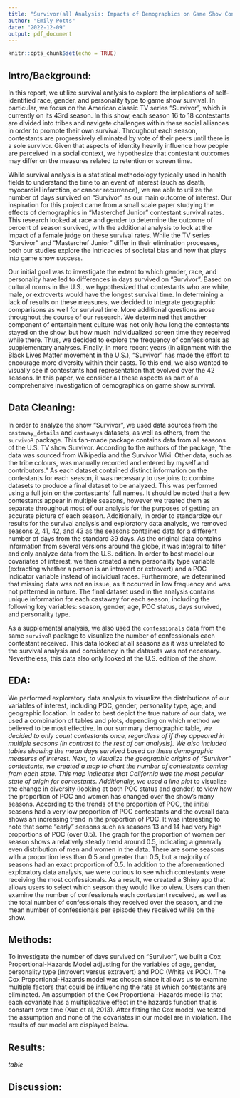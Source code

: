 ```yaml
---
title: "Survivor(al) Analysis: Impacts of Demographics on Game Show Contestant Survival"
author: "Emily Potts"
date: "2022-12-09"
output: pdf_document
---
```


```r
knitr::opts_chunk$set(echo = TRUE)
```

## Intro/Background:
  In this report, we utilize survival analysis to explore the implications of self-identified race, gender, and personality type to game show survival. In particular, we focus on the American classic TV series “Survivor”, which is currently on its 43rd season. In this show, each season 16 to 18 contestants are divided into tribes and navigate challenges within these social alliances in order to promote their own survival. Throughout each season, contestants are progressively eliminated by vote of their peers until there is a sole survivor. Given that aspects of identity heavily influence how people are perceived in a social context, we hypothesize that contestant outcomes may differ on the measures related to retention or screen time.

  While survival analysis is a statistical methodology typically used in health fields to understand the time to an event of interest (such as death, myocardial infarction, or cancer recurrence), we are able to utilize the number of days survived on “Survivor” as our main outcome of interest. Our inspiration for this project came from a small scale paper studying the effects of demographics in “Masterchef Junior” contestant survival rates. This research looked at race and gender to determine the outcome of percent of season survived, with the additional analysis to look at the impact of a female judge on these survival rates. While the TV series “Survivor” and “Masterchef Junior” differ in their elimination processes, both our studies explore the intricacies of societal bias and how that plays into game show success.

  Our initial goal was to investigate the extent to which gender, race, and personality have led to differences in days survived on “Survivor”. Based on cultural norms in the U.S., we hypothesized that contestants who are white, male, or extroverts would have the longest survival time. In determining a lack of results on these measures, we decided to integrate geographic comparisons as well for survival time. More additional questions arose throughout the course of our research. We determined that another component of entertainment culture was not only how long the contestants stayed on the show, but how much individualized screen time they received while there. Thus, we decided to explore the frequency of confessionals as supplementary analyses.  Finally, in more recent years (in alignment with the Black Lives Matter movement in the U.S.), “Survivor” has made the effort to encourage more diversity within their casts. To this end, we also wanted to visually see if contestants had representation that evolved over the 42 seasons.  In this paper, we consider all these aspects as part of a comprehensive investigation of demographics on game show survival.
  
## Data Cleaning:

  In order to analyze the show “Survivor”, we used data sources from the `castaway_details` and `castaways` datasets, as well as others, from the `survivoR` package. This fan-made package contains data from all seasons of the U.S. TV show Survivor. According to the authors of the package, “the data was sourced from Wikipedia and the Survivor Wiki. Other data, such as the tribe colours, was manually recorded and entered by myself and contributors.” As each dataset contained distinct information on the contestants for each season, it was necessary to use joins to combine datasets to produce a final dataset to be analyzed. This was performed using a full join on the contestants’ full names. It should be noted that a few contestants appear in multiple seasons, however we treated them as separate throughout most of our analysis for the purposes of getting an accurate picture of each season. Additionally, in order to standardize our results for the survival analysis and exploratory data analysis, we removed seasons 2, 41, 42, and 43 as the seasons contained data for a different number of days from the standard 39 days. As the original data contains information from several versions around the globe, it was integral to filter and only analyze data from the U.S. edition. In order to best model our covariates of interest, we then created a new personality type variable (extracting whether a person is an introvert or extrovert) and a POC indicator variable instead of individual races. Furthermore, we determined that missing data was not an issue, as it occurred in low frequency and was not patterned in nature. The final dataset used in the analysis contains unique information for each castaway for each season, including the following key variables: season, gender, age, POC status, days survived, and personality type. 

As a supplemental analysis, we also used the `confessionals` data from the same  `survivoR` package to visualize the number of confessionals each contestant received. This data looked at all seasons as it was unrelated to the survival analysis and consistency in the datasets was not necessary. Nevertheless, this data also only looked at the U.S. edition of the show.

## EDA:

  We performed exploratory data analysis to visualize the distributions of our variables of interest, including POC, gender, personality type, age, and geographic location. In order to best depict the true nature of our data, we used a combination of tables and plots, depending on which method we believed to be most effective. In our summary demographic table*, we decided to only count contestants once, regardless of if they appeared in multiple seasons (in contrast to the rest of our analysis). We also included tables showing the mean days survived based on these demographic measures of interest. 
  Next, to visualize the geographic origins of “Survivor” contestants, we created a map to chart the number of contestants coming from each state. This map indicates that California was the most popular state of origin for contestants. Additionally, we used a line plot* to visualize the change in diversity (looking at both POC status and gender) to view how the proportion of POC and women has changed over the show’s many seasons. According to the trends of the proportion of POC, the initial seasons had a very low proportion of POC contestants and the overall data shows an increasing trend in the proportion of POC. It was interesting to note that some “early” seasons such as seasons 13 and 14 had very high proportions of POC (over 0.5). The graph for the proportion of women per season shows a relatively steady trend around 0.5, indicating a generally even distribution of men and women in the data. There are some seasons with a proportion less than 0.5 and greater than 0.5, but a majority of seasons had an exact proportion of 0.5.
  In addition to the aforementioned exploratory data analysis, we were curious to see which contestants were receiving the most confessionals. As a result, we created a Shiny app that allows users to select which season they would like to view. Users can then examine the number of confessionals each contestant received, as well as the total number of confessionals they received over the season, and the mean number of confessionals per episode they received while on the show.  
  
## Methods:

  To investigate the number of days survived on “Survivor”, we built a Cox Proportional-Hazards Model adjusting for the variables of age, gender, personality type (introvert versus extravert) and POC (White vs POC). The Cox Proportional-Hazards model was chosen since it allows us to examine multiple factors that could be influencing the rate at which contestants are eliminated. 
	An assumption of the Cox Proportional-Hazards model is that each covariate has a multiplicative effect in the hazards function that is constant over time (Xue et al, 2013). After fitting the Cox model, we tested the assumption and none of the covariates in our model are in violation. The results of our model are displayed below. 

## Results:

*table*

## Discussion:
